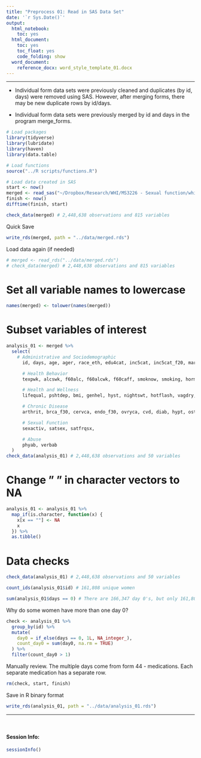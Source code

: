```yaml
---
title: "Preprocess 01: Read in SAS Data Set"
date: '`r Sys.Date()`'
output:
  html_notebook:
    toc: yes
  html_document:
    toc: yes
    toc_float: yes
    code_folding: show
  word_document:
    reference_docx: word_style_template_01.docx
---
```


---

* Individual form data sets were previously cleaned and duplicates (by id, days) were removed using SAS. However, after merging forms, there may be new duplicate rows by id/days.

* Individual form data sets were previously merged by id and days in the program merge_forms.

```r
# Load packages
library(tidyverse)
library(lubridate)
library(haven)
library(data.table)

# Load functions
source("../R scripts/functions.R")
```

```r
# Load data created in SAS
start <- now()
merged <- read_sas("~/Dropbox/Research/WHI/MS3226 - Sexual function/whiSexualFunction/data/merged.sas7bdat")
finish <- now()
difftime(finish, start)
```

```r
check_data(merged) # 2,448,638 observations and 815 variables
```

Quick Save

```r
write_rds(merged, path = "../data/merged.rds")
```

Load data again (if needed)

```r
# merged <- read_rds("../data/merged.rds")
# check_data(merged) # 2,448,638 observations and 815 variables
```

# Set all variable names to lowercase

```r
names(merged) <- tolower(names(merged))
```

# Subset variables of interest

```r
analysis_01 <- merged %>% 
  select(
    # Administrative and Sociodemographic
	  id, days, age, ager, race_eth, edu4cat, inc5cat, inc5cat_f20, marital, married, sex, ctos, parity,

	  # Health Behavior
	  texpwk, alcswk, f60alc, f60alcwk, f60caff, smoknow, smoking, horm, hormnw, tccode, livalor, livaln,

	  # Health and Wellness
	  lifequal, pshtdep, bmi, genhel, hyst, nightswt, hotflash, vagdry, incont, atrophy,

	  # Chronic Disease
	  arthrit, brca_f30, cervca, endo_f30, ovryca, cvd, diab, hypt, osteopor, pad,

	  # Sexual Function
	  sexactiv, satsex, satfrqsx,

	  # Abuse
	  phyab, verbab
  )
check_data(analysis_01) # 2,448,638 observations and 50 variables
```


# Change " " in character vectors to NA

```r
analysis_01 <- analysis_01 %>% 
  map_if(is.character, function(x) {
    x[x == ""] <- NA
    x
  }) %>% 
  as.tibble()
```

# Data checks

```r
check_data(analysis_01) # 2,448,638 observations and 50 variables
```

```r
count_ids(analysis_01$id) # 161,808 unique women
```

```r
sum(analysis_01$days == 0) # There are 166,347 day 0's, but only 161,808 women.
```

Why do some women have more than one day 0?

```r
check <- analysis_01 %>%
  group_by(id) %>%
  mutate(
    day0 = if_else(days == 0, 1L, NA_integer_),
    count_day0 = sum(day0, na.rm = TRUE)
  ) %>%
  filter(count_day0 > 1)
```

Manually review. The multiple days come from form 44 - medications. Each separate medication has a separate row.

```r
rm(check, start, finish)
```

Save in R binary format

```r
write_rds(analysis_01, path = "../data/analysis_01.rds")
```


-------------------------------------------------------------------------------

&nbsp;

#### Session Info:

```r
sessionInfo()
```
